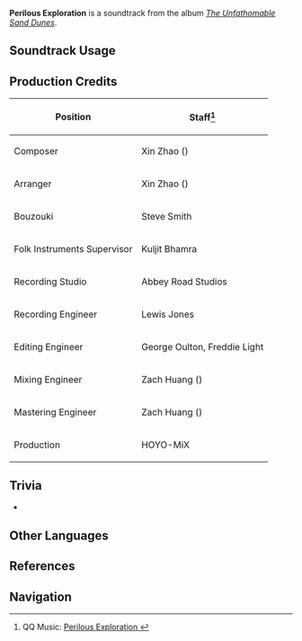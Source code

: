 {{Soundtrack Infobox
|image          = The Unfathomable Sand Dunes.png
|album          = The Unfathomable Sand Dunes
|disc           = 2
|number         = 99
|featured       =
|featured2      =
|featured3      =
|featured_disc  =
|featured_disc2 =
|featured_disc3 =
|youtube_id     = mUd4qXX9c_g
|spotify_id     = 3oTxAn6Tsdw5M9pa7NWpZp
|previous       = Profound Ravines
|next           = Benevolence Bequeathed
}}
'''Perilous Exploration''' is a soundtrack from the album ''[[The Unfathomable Sand Dunes]]''.

==Soundtrack Usage==
{{Soundtrack Usage
|quest    = 
|location = Hypostyle Desert//caves;;Land of Lower Setekh//caves;;Land of Upper Setekh//caves;;Girdle of the Sands//underground
|domain   = 
}}

==Production Credits==
{| class="wikitable"
! Position
! Staff<ref>QQ Music: [https://y.qq.com/n/ryqq/songDetail/000nFs6G0WkzpA Perilous Exploration {{zh|绝域危途}}]</ref>
|-
! Composer
| Xin Zhao ({{zh|赵鑫}})
|-
! Arranger
| Xin Zhao ({{zh|赵鑫}})
|-
! Bouzouki
| Steve Smith
|-
! Folk Instruments Supervisor
| Kuljit Bhamra
|-
! Recording Studio
| Abbey Road Studios
|-
! Recording Engineer
| Lewis Jones
|-
! Editing Engineer
| George Oulton, Freddie Light
|-
! Mixing Engineer
| Zach Huang ({{zh|黄巍}})
|-
! Mastering Engineer
| Zach Huang ({{zh|黄巍}})
|-
! Production
| HOYO-MiX
|}
<!--
==Gallery==
<gallery>
</gallery>
-->

==Trivia==
* {{Transclude|Walk Through the Silent Path|SumeruCaveTheme1|section=1}}

==Other Languages==
{{Other Languages
|en       = Perilous Exploration
|zhs      = 绝域危途
|zhs_rm   = Juéyù Wēitú
|zht      = 絕域危途
|zht_rm   = Juéyù Wéitú
|zh_tl    = Perilous Remoteness
|ja       = 絶境の危機
|ja_rm    = Zekkyou no Kiki
|ja_tl    = 
}}

==References==
{{Reflist}}

==Navigation==
{{Soundtrack Navbox|The Unfathomable Sand Dunes}}